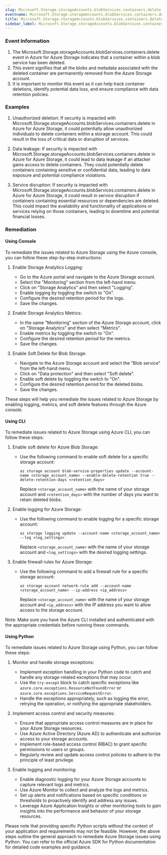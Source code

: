 ```yaml
--- 
slug: Microsoft.Storage.storageAccounts.blobServices.containers.delete
eventname: Microsoft.Storage.storageAccounts.blobServices.containers.delete
title: Microsoft.Storage.storageAccounts.blobServices.containers.delete
sidebar_label: Microsoft.Storage.storageAccounts.blobServices.containers.delete
---
```

                       
### Event Information

1. The Microsoft.Storage.storageAccounts.blobServices.containers.delete event in Azure for Azure Storage indicates that a container within a blob service has been deleted.
2. This event signifies that all the blobs and metadata associated with the deleted container are permanently removed from the Azure Storage account.
3. It is important to monitor this event as it can help track container deletions, identify potential data loss, and ensure compliance with data retention policies.


### Examples

1. Unauthorized deletion: If security is impacted with Microsoft.Storage.storageAccounts.blobServices.containers.delete in Azure for Azure Storage, it could potentially allow unauthorized individuals to delete containers within a storage account. This could result in the loss of critical data or disruption of services.

2. Data leakage: If security is impacted with Microsoft.Storage.storageAccounts.blobServices.containers.delete in Azure for Azure Storage, it could lead to data leakage if an attacker gains access to delete containers. They could potentially delete containers containing sensitive or confidential data, leading to data exposure and potential compliance violations.

3. Service disruption: If security is impacted with Microsoft.Storage.storageAccounts.blobServices.containers.delete in Azure for Azure Storage, it could result in service disruption if containers containing essential resources or dependencies are deleted. This could impact the availability and functionality of applications or services relying on those containers, leading to downtime and potential financial losses.

### Remediation

#### Using Console

To remediate the issues related to Azure Storage using the Azure console, you can follow these step-by-step instructions:

1. Enable Storage Analytics Logging:
   - Go to the Azure portal and navigate to the Azure Storage account.
   - Select the "Monitoring" section from the left-hand menu.
   - Click on "Storage Analytics" and then select "Logging".
   - Enable logging by toggling the switch to "On".
   - Configure the desired retention period for the logs.
   - Save the changes.

2. Enable Storage Analytics Metrics:
   - In the same "Monitoring" section of the Azure Storage account, click on "Storage Analytics" and then select "Metrics".
   - Enable metrics by toggling the switch to "On".
   - Configure the desired retention period for the metrics.
   - Save the changes.

3. Enable Soft Delete for Blob Storage:
   - Navigate to the Azure Storage account and select the "Blob service" from the left-hand menu.
   - Click on "Data protection" and then select "Soft delete".
   - Enable soft delete by toggling the switch to "On".
   - Configure the desired retention period for the deleted blobs.
   - Save the changes.

These steps will help you remediate the issues related to Azure Storage by enabling logging, metrics, and soft delete features through the Azure console.

#### Using CLI

To remediate issues related to Azure Storage using Azure CLI, you can follow these steps:

1. Enable soft delete for Azure Blob Storage:
   - Use the following command to enable soft delete for a specific storage account:
     ```
     az storage account blob-service-properties update --account-name <storage_account_name> --enable-delete-retention true --delete-retention-days <retention_days>
     ```
     Replace `<storage_account_name>` with the name of your storage account and `<retention_days>` with the number of days you want to retain deleted blobs.

2. Enable logging for Azure Storage:
   - Use the following command to enable logging for a specific storage account:
     ```
     az storage logging update --account-name <storage_account_name> --log <log_settings>
     ```
     Replace `<storage_account_name>` with the name of your storage account and `<log_settings>` with the desired logging settings.

3. Enable firewall rules for Azure Storage:
   - Use the following command to add a firewall rule for a specific storage account:
     ```
     az storage account network-rule add --account-name <storage_account_name> --ip-address <ip_address>
     ```
     Replace `<storage_account_name>` with the name of your storage account and `<ip_address>` with the IP address you want to allow access to the storage account.

Note: Make sure you have the Azure CLI installed and authenticated with the appropriate credentials before running these commands.

#### Using Python

To remediate issues related to Azure Storage using Python, you can follow these steps:

1. Monitor and handle storage exceptions:
   - Implement exception handling in your Python code to catch and handle any storage-related exceptions that may occur.
   - Use the `try-except` block to catch specific exceptions like `azure.core.exceptions.ResourceNotFoundError` or `azure.core.exceptions.ServiceRequestError`.
   - Handle the exceptions appropriately, such as logging the error, retrying the operation, or notifying the appropriate stakeholders.

2. Implement access control and security measures:
   - Ensure that appropriate access control measures are in place for your Azure Storage resources.
   - Use Azure Active Directory (Azure AD) to authenticate and authorize access to your storage accounts.
   - Implement role-based access control (RBAC) to grant specific permissions to users or groups.
   - Regularly review and update access control policies to adhere to the principle of least privilege.

3. Enable logging and monitoring:
   - Enable diagnostic logging for your Azure Storage accounts to capture relevant logs and metrics.
   - Use Azure Monitor to collect and analyze the logs and metrics.
   - Set up alerts and notifications based on specific conditions or thresholds to proactively identify and address any issues.
   - Leverage Azure Application Insights or other monitoring tools to gain insights into the performance and behavior of your storage resources.

Please note that providing specific Python scripts without the context of your application and requirements may not be feasible. However, the above steps outline the general approach to remediate Azure Storage issues using Python. You can refer to the official Azure SDK for Python documentation for detailed code examples and guidance.


 